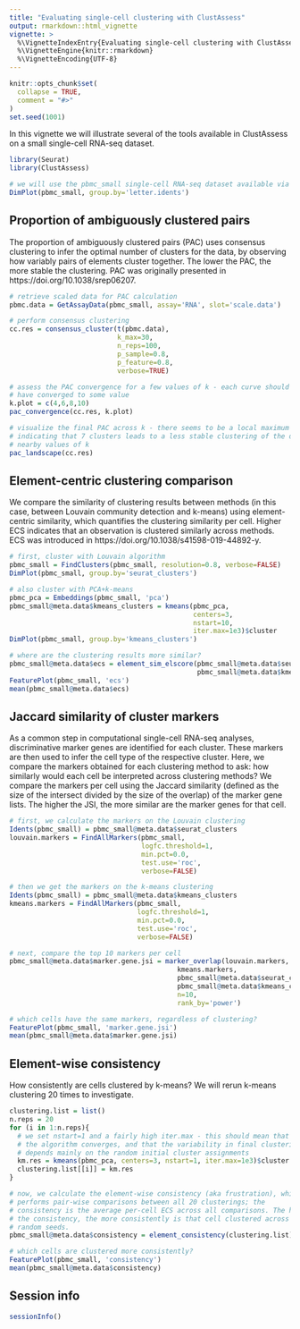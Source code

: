 ```yaml
---
title: "Evaluating single-cell clustering with ClustAssess"
output: rmarkdown::html_vignette
vignette: >
  %\VignetteIndexEntry{Evaluating single-cell clustering with ClustAssess}
  %\VignetteEngine{knitr::rmarkdown}
  %\VignetteEncoding{UTF-8}
---
```


```r
knitr::opts_chunk$set(
  collapse = TRUE,
  comment = "#>"
)
set.seed(1001)
```


In this vignette we will illustrate several of the tools available in 
ClustAssess on a small single-cell RNA-seq dataset.
```r
library(Seurat)
library(ClustAssess)

# we will use the pbmc_small single-cell RNA-seq dataset available via Seurat
DimPlot(pbmc_small, group.by='letter.idents')
```


## Proportion of ambiguously clustered pairs
The proportion of ambiguously clustered pairs (PAC) uses consensus clustering
to infer the optimal number of clusters for the data, by observing how
variably pairs of elements cluster together. The lower the PAC, the more stable
the clustering. PAC was originally presented in 
https://doi.org/10.1038/srep06207.
```r
# retrieve scaled data for PAC calculation
pbmc.data = GetAssayData(pbmc_small, assay='RNA', slot='scale.data')

# perform consensus clustering
cc.res = consensus_cluster(t(pbmc.data), 
                           k_max=30, 
                           n_reps=100,
                           p_sample=0.8,
                           p_feature=0.8,
                           verbose=TRUE)

# assess the PAC convergence for a few values of k - each curve should 
# have converged to some value
k.plot = c(4,6,8,10)
pac_convergence(cc.res, k.plot)

# visualize the final PAC across k - there seems to be a local maximum at k=7, 
# indicating that 7 clusters leads to a less stable clustering of the data than 
# nearby values of k
pac_landscape(cc.res)
```

## Element-centric clustering comparison
We compare the similarity of clustering results between methods (in this case,
between Louvain community detection and k-means) using element-centric 
similarity, which quantifies the clustering similarity per cell. Higher ECS
indicates that an observation is clustered similarly across methods. ECS was 
introduced in https://doi.org/10.1038/s41598-019-44892-y.
```r
# first, cluster with Louvain algorithm
pbmc_small = FindClusters(pbmc_small, resolution=0.8, verbose=FALSE)
DimPlot(pbmc_small, group.by='seurat_clusters')

# also cluster with PCA+k-means
pbmc_pca = Embeddings(pbmc_small, 'pca')
pbmc_small@meta.data$kmeans_clusters = kmeans(pbmc_pca, 
                                              centers=3, 
                                              nstart=10, 
                                              iter.max=1e3)$cluster
DimPlot(pbmc_small, group.by='kmeans_clusters')

# where are the clustering results more similar?
pbmc_small@meta.data$ecs = element_sim_elscore(pbmc_small@meta.data$seurat_clusters, 
                                               pbmc_small@meta.data$kmeans_clusters)
FeaturePlot(pbmc_small, 'ecs')
mean(pbmc_small@meta.data$ecs)
```

## Jaccard similarity of cluster markers
As a common step in computational single-cell RNA-seq analyses, discriminative
marker genes are identified for each cluster. These markers are then used to 
infer the cell type of the respective cluster. Here, we compare the markers
obtained for each clustering method to ask: how similarly would each cell be 
interpreted across clustering methods? We compare the markers per cell using
the Jaccard similarity (defined as the size of the intersect divided by the 
size of the overlap) of the marker gene lists. The higher the JSI, the more
similar are the marker genes for that cell.
```r
# first, we calculate the markers on the Louvain clustering
Idents(pbmc_small) = pbmc_small@meta.data$seurat_clusters
louvain.markers = FindAllMarkers(pbmc_small, 
                                 logfc.threshold=1, 
                                 min.pct=0.0, 
                                 test.use='roc', 
                                 verbose=FALSE)

# then we get the markers on the k-means clustering
Idents(pbmc_small) = pbmc_small@meta.data$kmeans_clusters
kmeans.markers = FindAllMarkers(pbmc_small, 
                                logfc.threshold=1, 
                                min.pct=0.0, 
                                test.use='roc', 
                                verbose=FALSE)

# next, compare the top 10 markers per cell
pbmc_small@meta.data$marker.gene.jsi = marker_overlap(louvain.markers, 
                                          kmeans.markers, 
                                          pbmc_small@meta.data$seurat_clusters, 
                                          pbmc_small@meta.data$kmeans_clusters, 
                                          n=10, 
                                          rank_by='power')

# which cells have the same markers, regardless of clustering?
FeaturePlot(pbmc_small, 'marker.gene.jsi')
mean(pbmc_small@meta.data$marker.gene.jsi)
```


## Element-wise consistency
How consistently are cells clustered by k-means? We will rerun k-means 
clustering 20 times to investigate.
```r
clustering.list = list()
n.reps = 20
for (i in 1:n.reps){
  # we set nstart=1 and a fairly high iter.max - this should mean that
  # the algorithm converges, and that the variability in final clusterings
  # depends mainly on the random initial cluster assignments
  km.res = kmeans(pbmc_pca, centers=3, nstart=1, iter.max=1e3)$cluster
  clustering.list[[i]] = km.res
}

# now, we calculate the element-wise consistency (aka frustration), which
# performs pair-wise comparisons between all 20 clusterings; the 
# consistency is the average per-cell ECS across all comparisons. The higher
# the consistency, the more consistently is that cell clustered across
# random seeds.
pbmc_small@meta.data$consistency = element_consistency(clustering.list)

# which cells are clustered more consistently?
FeaturePlot(pbmc_small, 'consistency')
mean(pbmc_small@meta.data$consistency)
```

## Session info
```r
sessionInfo()
```
